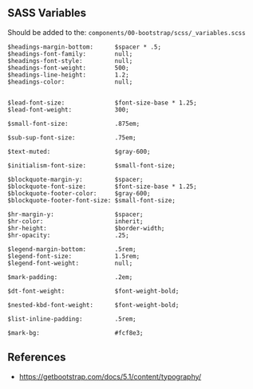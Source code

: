 ## SASS Variables

Should be added to the:
`components/00-bootstrap/scss/_variables.scss`

```
$headings-margin-bottom:      $spacer * .5;
$headings-font-family:        null;
$headings-font-style:         null;
$headings-font-weight:        500;
$headings-line-height:        1.2;
$headings-color:              null;


$lead-font-size:              $font-size-base * 1.25;
$lead-font-weight:            300;

$small-font-size:             .875em;

$sub-sup-font-size:           .75em;

$text-muted:                  $gray-600;

$initialism-font-size:        $small-font-size;

$blockquote-margin-y:         $spacer;
$blockquote-font-size:        $font-size-base * 1.25;
$blockquote-footer-color:     $gray-600;
$blockquote-footer-font-size: $small-font-size;

$hr-margin-y:                 $spacer;
$hr-color:                    inherit;
$hr-height:                   $border-width;
$hr-opacity:                  .25;

$legend-margin-bottom:        .5rem;
$legend-font-size:            1.5rem;
$legend-font-weight:          null;

$mark-padding:                .2em;

$dt-font-weight:              $font-weight-bold;

$nested-kbd-font-weight:      $font-weight-bold;

$list-inline-padding:         .5rem;

$mark-bg:                     #fcf8e3;
```

## References
* https://getbootstrap.com/docs/5.1/content/typography/
